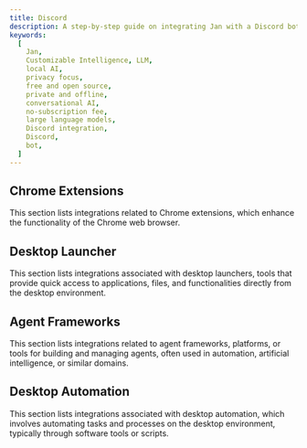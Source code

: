```yaml
---
title: Discord
description: A step-by-step guide on integrating Jan with a Discord bot.
keywords:
  [
    Jan,
    Customizable Intelligence, LLM,
    local AI,
    privacy focus,
    free and open source,
    private and offline,
    conversational AI,
    no-subscription fee,
    large language models,
    Discord integration,
    Discord,
    bot,
  ]
---
```



## Chrome Extensions
This section lists integrations related to Chrome extensions, which enhance the functionality of the Chrome web browser.
<Cards>
  <Card title="Continue.dev" href="/integrations/continue-dev" />
  <Card title="Open Interpreter" href="/integrations/interpreter" />
  <Card title="llmcord (Discord)" href="/integrations/llmcord" />
</Cards>
## Desktop Launcher
This section lists integrations associated with desktop launchers, tools that provide quick access to applications, files, and functionalities directly from the desktop environment.
<Cards>
  <Card title="Continue.dev" href="/integrations/continue-dev" />
  <Card title="Open Interpreter" href="/integrations/interpreter" />
  <Card title="llmcord (Discord)" href="/integrations/llmcord" />
</Cards>
## Agent Frameworks
This section lists integrations related to agent frameworks, platforms, or tools for building and managing agents, often used in automation, artificial intelligence, or similar domains.
<Cards>
  <Card title="Continue.dev" href="/integrations/continue-dev" />
  <Card title="Open Interpreter" href="/integrations/interpreter" />
  <Card title="llmcord (Discord)" href="/integrations/llmcord" />
</Cards>
## Desktop Automation
This section lists integrations associated with desktop automation, which involves automating tasks and processes on the desktop environment, typically through software tools or scripts.
<Cards>
  <Card title="Raycast" href="/integrations/raycast" />
</Cards>